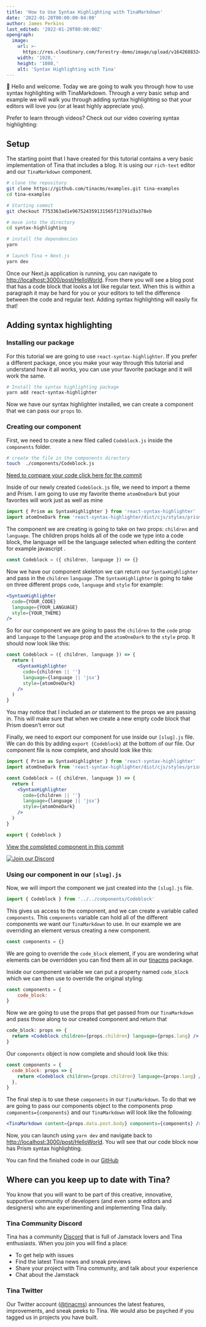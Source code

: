 ```yaml
---
title: 'How to Use Syntax Highlighting with TinaMarkdown'
date: '2022-01-20T00:00:00-04:00'
author: James Perkins
last_edited: '2022-01-20T00:00:00Z'
opengraph:
  image:
    url: >-
      https://res.cloudinary.com/forestry-demo/image/upload/v1642688324/blog-media/syntax-highlighting-with-tina/syntax-highlight-cover.png
    width: '1920,'
    height: '1080,'
    alt: 'Syntax Highlighting with Tina'
---
```


👋 Hello and welcome. Today we are going to walk you through how to use syntax highlighting with TinaMarkdown. Through a very basic setup and example we will walk you through adding syntax highlighting so that your editors will love you (or at least highly appreciate you).

Prefer to learn through videos? Check out our video covering syntax highlighting:

<Youtube embedSrc="https://www.youtube.com/embed/Qp-7YlGisBM" />

## Setup

The starting point that I have created for this tutorial contains a very basic implementation of Tina that includes a blog. It is using our `rich-text` editor and our `TinaMarkdown` component.

```bash
# clone the repository
git clone https://github.com/tinacms/examples.git tina-examples
cd tina-examples

# Starting commit
git checkout 7753363ad1e967524359131565f13791d3a378eb

# move into the directory
cd syntax-highlighting

# install the dependencies
yarn

# launch Tina + Next.js
yarn dev
```

Once our Next.js application is running, you can navigate to [http://localhost:3000/post/HelloWorld](http://localhost:3000/post/HelloWorld). From there you will see a blog post that has a code block that looks a lot like regular text. When this is within a paragraph it may be hard for you or your editors to tell the difference between the code and regular text. Adding syntax highlighting will easily fix that!

<Youtube embedSrc="/img/blog/syntax-highlighting-with-tina/before-image.webp"/>

## Adding syntax highlighting

### Installing our package

For this tutorial we are going to use `react-syntax-highlighter`. If you prefer a different package, once you make your way through this tutorial and understand how it all works, you can use your favorite package and it will work the same.

```bash
# Install the syntax highlighting package
yarn add react-syntax-highlighter
```

Now we have our syntax highlighter installed, we can create a component that we can pass our `props` to.

### Creating our component

First, we need to create a new filed called `Codeblock.js` inside the `components` folder.

```bash
# create the file in the components directory
touch  ./components/Codeblock.js
```

[Need to compare your code click here for the commit](https://github.com/tinacms/examples/commit/cdfbe238aa5510ec699f4b5066daf3dfc5fcb5ae)

Inside of our newly created `Codeblock.js` file, we need to import a theme and Prism. I am going to use my favorite theme `atomOneDark` but your favorites will work just as well as mine

```jsx
import { Prism as SyntaxHighlighter } from 'react-syntax-highlighter'
import atomOneDark from 'react-syntax-highlighter/dist/cjs/styles/prism/material-dark'
```

The component we are creating is going to take on two props: `children` and `language`. The children props holds all of the code we type into a code block, the language will be the language selected when editing the content for example javascript .

```jsx
const Codeblock = ({ children, language }) => {}
```

Now we have our component skeleton we can return our `SyntaxHighlighter` and pass in the `children` `language` .The `SyntaxHighlighter` is going to take on three different props `code`, `language` and `style` for example:

```jsx
<SyntaxHighlighter
  code={YOUR_CODE}
  language={YOUR_LANGUAGE}
  style={YOUR_THEME}
/>
```

So for our component we are going to pass the `children` to the `code` prop and `language` to the `language` prop and the `atomOneDark` to the `style` prop. It should now look like this:

```jsx
const Codeblock = ({ children, language }) => {
  return (
    <SyntaxHighlighter
      code={children || ''}
      language={language || 'jsx'}
      style={atomOneDark}
    />
  )
}
```

You may notice that I included an _or_ statement to the props we are passing in. This will make sure that when we create a new empty code block that Prism doesn’t error out

Finally, we need to export our component for use inside our `[slug].js` file. We can do this by adding `export {Codeblock}` at the bottom of our file. Our component file is now complete, and should look like this:

```jsx
import { Prism as SyntaxHighlighter } from 'react-syntax-highlighter'
import atomOneDark from 'react-syntax-highlighter/dist/cjs/styles/prism/material-dark'

const Codeblock = ({ children, language }) => {
  return (
    <SyntaxHighlighter
      code={children || ''}
      language={language || 'jsx'}
      style={atomOneDark}
    />
  )
}

export { Codeblock }
```

[View the completed component in this commit](https://github.com/tinacms/examples/commit/983d80dd7fa07e29fb0d6802d989e40f260fb95d)

[![Join our Discord](https://res.cloudinary.com/forestry-demo/image/upload/v1642688157/blog-media/Join_our_discord.webp)](https://discord.com/invite/zumN63Ybpf)

### Using our component in our `[slug].js`

Now, we will import the component we just created into the `[slug].js` file.

```jsx
import { Codeblock } from '../../components/Codeblock'
```

This gives us access to the component, and we can create a variable called `components`. This `components` variable can hold all of the different components we want our `TinaMarkdown` to use. In our example we are overriding an element versus creating a new component.

```jsx
const components = {}
```

We are going to override the `code_block` element, if you are wondering what elements can be overridden you can find them all in our [tinacms](https://github.com/tinacms/tinacms) package.

Inside our component variable we can put a property named `code_block` which we can then use to override the original styling:

```jsx
const components = {
    code_block:
}
```

Now we are going to use the props that get passed from our `TinaMarkdown` and pass those along to our created component and return that

```jsx
code_block: props => {
  return <Codeblock children={props.children} language={props.lang} />
}
```

Our `components` object is now complete and should look like this:

```jsx
const components = {
  code_block: props => {
    return <Codeblock children={props.children} language={props.lang} />
  },
}
```

The final step is to use these `components` in our `TinaMarkdown`. To do that we are going to pass our components object to the components prop `components={components}` and our `TinaMarkdown` will look like the following:

```jsx
<TinaMarkdown content={props.data.post.body} components={components} />
```

Now, you can launch using `yarn dev` and navigate back to [http://localhost:3000/post/HelloWorld](http://localhost:3000/post/HelloWorld). You will see that our code block now has Prism syntax highlighting.

<Youtube embedSrc="/img/blog/syntax-highlighting-with-tina/after-image.webp"/>

You can find the finished code in our [GitHub](https://github.com/tinacms/examples/tree/main/syntax-highlighting)

## Where can you keep up to date with Tina?

You know that you will want to be part of this creative, innovative, supportive community of developers (and even some editors and designers) who are experimenting and implementing Tina daily.

### Tina Community Discord

Tina has a community [Discord](https://discord.com/invite/zumN63Ybpf) that is full of Jamstack lovers and Tina enthusiasts. When you join you will find a place:

- To get help with issues
- Find the latest Tina news and sneak previews
- Share your project with Tina community, and talk about your experience
- Chat about the Jamstack

### Tina Twitter

Our Twitter account ([@tinacms](https://twitter.com/tinacms)) announces the latest features, improvements, and sneak peeks to Tina. We would also be psyched if you tagged us in projects you have built.
